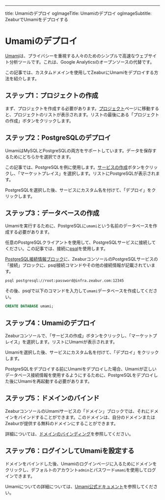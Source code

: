 ---
title: Umamiのデプロイ
ogImageTitle: Umamiのデプロイ
ogImageSubtitle: ZeaburでUmamiをデプロイする


# Umamiのデプロイ

[Umami](https://umami.is/)は、プライバシーを重視する人々のためのシンプルで高速なウェブサイト分析ツールです。これは、Google Analyticsのオープンソースの代替です。

この記事では、カスタムドメインを使用してZeaburにUmamiをデプロイする方法を紹介します。

## ステップ1：プロジェクトの作成

まず、プロジェクトを作成する必要があります。[プロジェクト](https://dash.zeabur.com/projects)ページに移動すると、プロジェクトのリストが表示されます。リストの最後にある「プロジェクトの作成」ボタンをクリックします。

## ステップ2：PostgreSQLのデプロイ

UmamiはMySQLとPostgreSQLの両方をサポートしています。データを保存するためにどちらかを選択できます。

この記事では、PostgreSQLを例に使用します。[サービスの作成](/marketplace/umami/deploy-postgresql.png)ボタンをクリックし、「マーケットプレイス」を選択します。リストにPostgreSQLが表示されます。

PostgreSQLを選択した後、サービスにカスタム名を付けて、「デプロイ」をクリックします。

## ステップ3：データベースの作成

Umamiを実行するために、PostgreSQLに`umami`という名前のデータベースを作成する必要があります。

任意のPostgreSQLクライアントを使用して、PostgreSQLサービスに接続してください。この記事では、接続に[psql](https://www.postgresql.org/docs/9.1/app-psql.html)を使用します。

[PostgreSQL接続情報ブロック](/marketplace/umami/postgre-connect.png)に、ZeaburコンソールのPostgreSQLサービスの「接続」ブロックに、psql接続コマンドやその他の接続情報が記載されています。

```bash
psql postgresql://root:password@infra.zeabur.com:12345
```

その後、psqlで以下のコマンドを入力して`umami`データベースを作成してください。

```sql
CREATE DATABASE umami;
```

## ステップ4：Umamiのデプロイ

Zeaburコンソールで、「サービスの作成」ボタンをクリックし、「マーケットプレイス」を選択します。リストにUmamiが表示されます。

Umamiを選択した後、サービスにカスタム名を付けて、「デプロイ」をクリックします。

<Callout>
  PostgreSQLをデプロイする前にUmamiをデプロイした場合、Umamiが正しいデータベース接続情報を使用するようにするために、PostgreSQLをデプロイした後にUmamiを再起動する必要があります。
</Callout>

## ステップ5：ドメインのバインド

ZeaburコンソールのUmamiサービスの「ドメイン」ブロックでは、それにドメインをバインドすることができます。このドメインは、自分のドメインまたはZeaburが提供する無料のドメインにすることができます。

詳細については、[ドメインのバインディング](../deploy/domain-binding)を参照してください。

## ステップ6：ログインしてUmamiを設定する

ドメインをバインドした後、Umamiのログインページに入るためにドメインをクリックし、デフォルトのアカウント`admin`とパスワード`umami`を使用してログインできます。

Umamiについての詳細については、[Umami公式ドキュメント](https://umami.is/docs)を参照してください。